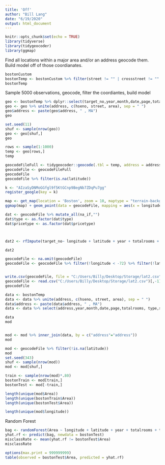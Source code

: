 ```yaml
---
title: 'Off'
author: "Bill Lang"
date: "6/19/2020"
output: html_document
---
```


```r
knitr::opts_chunk$set(echo = TRUE)
library(tidyverse)
library(tidygeocoder)
library(ggmap)
```

Find all locations within a major area and/or an address geocode them.
Build model off of those coordianates.

```r
bostonCustom 
bostonTemp <- bostonCustom %>% filter(street != "" | crossstreet != "" | area != "")
bostonTemp
```

Sample 5000 observations, geocode, filter the coordiantes, build model

```r
geo <- bostonTemp %>% dplyr::select(target_no,year,month,date,page,totalrooms,pricetype, saleprice,rentprice, frequency, type, area, hseno, street) %>% mutate(Area = area)
geo <- geo %>% unite(address, c(hseno, street, area), sep = " ")
geo$address <- paste(geo$address, " , MA")
geo
```


```r
set.seed(11)
shuf <- sample(nrow(geo))
geo <- geo[shuf,]
geo

rows <- sample(1:1000)
temp <- geo[rows,]
temp
```


```r
geocodeFileFull <- tidygeocoder::geocode(.tbl = temp, address = address, method = "osm", lat = latitude, long = longitude)
geocodeFile <- geocodeFileFull
geocodeFile
geocodeFile %>% filter(is.na(latitude))
```


```r
k <- "AIzaSyDNMoGGfgl9f5KtGCnp9BegNb7ZDqPu7gg"
register_google(key = k)
```


```r
map <- get_map(location = 'Boston', zoom = 10, maptype = "terrain-background", source = 'google', color = 'color')
ggmap(map) + geom_point(data = geocodeFile, mapping = aes(x = longitude, y = latitude, color = factor(Area)), position = "jitter")
```


```r
dat <- geocodeFile %>% mutate_all(na_if,"")
dat$type <- as.factor(dat$type)
dat$pricetype <- as.factor(dat$pricetype)



dat2 <- rfImpute(target_no~ longitude + latitude + year + totalrooms + type +saleprice + rentprice + pricetype ,data = dat, iter = 6)

dat2
```


```r
geocodeFile <- na.omit(geocodeFile)
geocodeFile <- geocodeFile %>% filter(!longitude < -72) %>% filter(!latitude > 42.75)%>% filter(longitude < -70.8)%>% filter(latitude > 42.0)


write.csv(geocodeFile, file = "C:/Users/Billy/Desktop/Storage/lat2.csv")
geocodeFile <- read.csv("C:/Users/Billy/Desktop/Storage/lat2.csv")[,-1]
geocodeFile
```



```r
data <- bostonTemp
data <- data %>% unite(address, c(hseno, street, area), sep = " ")
data$address <- paste(data$address, " , MA")
data <- data %>% select(address,year,month,date,page,totalrooms, type,saleprice)

data
mod


mod <- mod %>% inner_join(data, by = c("address"="address"))
mod
```


```r
mod <- geocodeFile %>% filter(!is.na(latitude))
mod
set.seed(343)
shuf <- sample(nrow(mod))
mod <- mod[shuf,]

train <- sample(nrow(mod)*.80)
bostonTrain <- mod[train,]
bostonTest <- mod[-train,]

length(unique(mod$Area))
length(unique(bostonTrain$Area))
length(unique(bostonTest$Area))

length(unique(mod$longitude))
```


Random Forest

```r
bag <- randomForest(Area ~ longitude + latitude + year + totalrooms + type, data = bostonTrain, ntree = 500, mtry = 3, importance = TRUE)
yhat.rf <- predict(bag, newdata = bostonTest)
misclassRate <- mean(yhat.rf != bostonTest$Area)
misclassRate
```


```r
options(max.print = 999999999)
table(observed = bostonTest$Area, predicted = yhat.rf)
```

